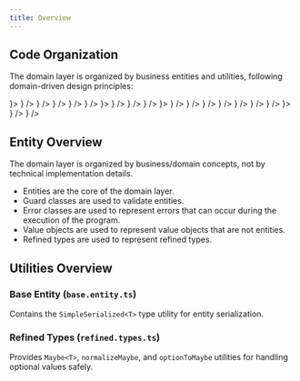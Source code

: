 ```yaml
---
title: Overview
---
```


## Code Organization

The domain layer is organized by business entities and utilities, following domain-driven design principles:

<Files>
  <Folder name="domain" defaultOpen>    
    <Folder name="user" defaultOpen icon={<User />}>
      <File name="user.entity.ts" icon={<BiLogoTypescript />} />
      <File name="user.guards.ts" icon={<BiLogoTypescript />} />
      <File name="user.error.ts" icon={<BiLogoTypescript />} />
      <File name="host.entity.ts" icon={<BiLogoTypescript />} />
      <File name="address.vo.ts" icon={<BiLogoTypescript />} />
    </Folder>
    <Folder name="game" icon={<Gamepad />}>
      <File name="game.entity.ts" icon={<BiLogoTypescript />} />
      <File name="game.guards.ts" icon={<BiLogoTypescript />} />
      <File name="game.error.ts" icon={<BiLogoTypescript />} />
    </Folder>
    <Folder name="utils" defaultOpen icon={<Tools />}>
      <File name="base.entity.ts" icon={<BiLogoTypescript />} />
      <File name="base.repository.ts" icon={<BiLogoTypescript />} />
      <File name="base.errors.ts" icon={<BiLogoTypescript />} />
      <File name="refined.types.ts" icon={<BiLogoTypescript />} />
      <File name="validation.utils.ts" icon={<BiLogoTypescript />} />
      <File name="pagination.ts" icon={<BiLogoTypescript />} />
      <File name="index.ts" icon={<BiLogoTypescript />} />
    </Folder>
    <Folder name="refined" icon={<Filter />}>
      <File name="[custom-refined-type].ts" icon={<BiLogoTypescript />} />
      <File name="index.ts" icon={<BiLogoTypescript />} />
    </Folder>
  </Folder>
</Files>

## Entity Overview

The domain layer is organized by business/domain concepts, not by technical implementation details.

- Entities are the core of the domain layer.
- Guard classes are used to validate entities.
- Error classes are used to represent errors that can occur during the execution of the program.
- Value objects are used to represent value objects that are not entities.
- Refined types are used to represent refined types.




## Utilities Overview

### Base Entity (`base.entity.ts`)
Contains the `SimpleSerialized<T>` type utility for entity serialization.

### Refined Types (`refined.types.ts`)
Provides `Maybe<T>`, `normalizeMaybe`, and `optionToMaybe` utilities for handling optional values safely.